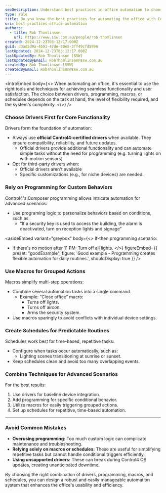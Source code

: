 ```yaml
---
seoDescription: Understand best practices in office automation to choose between drivers, programming, macros, and schedules for efficient Control4 systems.
type: rule
title: Do you know the best practices for automating the office with Control4?
uri: best-practices-office-automation
authors:
  - title: Rob Thomlinson
    url: https://www.ssw.com.au/people/rob-thomlinson
created: 2024-12-23T03:12:17.000Z
guid: d3ad5d9a-4b91-47de-80e5-3ff49cfd5996
lastUpdated: 2024-12-23T03:12:17.000Z
lastUpdatedBy: Rob Thomlinson [SSW]
lastUpdatedByEmail: RobThomlinson@ssw.com.au
createdBy: Rob Thomlinson [SSW]
createdByEmail: RobThomlinson@ssw.com.au
---
```


<introEmbed
  body={<>
When automating an office, it's essential to use the right tools and techniques for achieving seamless functionality and user satisfaction. The choice between drivers, programming, macros, or schedules depends on the task at hand, the level of flexibility required, and the system's complexity.
  </>}
/>
### Choose Drivers First for Core Functionality

Drivers form the foundation of automation:
- Always use **official Control4-certified drivers** when available. They ensure compatibility, reliability, and future updates.
  - Official drivers provide additional functionality and can automate simple tasks without the need for programming (e.g. turning lights on with motion sensors)
- Opt for third-party drivers when:
  - Official drivers aren't available
  - Specific customizations (e.g., for niche devices) are needed.

### Rely on Programming for Custom Behaviors

Control4's Composer programming allows intricate automation for advanced scenarios:
- Use programing logic to personalize behaviors based on conditions, such as:
  - “If a security key is used to access the building, the alarm is deactivated, turn on reception lights and signage”

<asideEmbed
  variant="greybox"
  body={<>
    If-then programming scenario:
- If there's no motion after 11 PM: Turn off all lights.
  </>}
  figureEmbed={{
    preset: "goodExample",
    figure: 'Good example - Programming creates flexible automation for daily routines.',
    shouldDisplay: true
  }}
/>

### Use Macros for Grouped Actions

Macros simplify multi-step operations:
- Combine several automation tasks into a single command.
  - Example: “Close office” macro:
    - Turns off lights.
    - Turns off aircon.
    - Arms the security system.
- Use macros sparingly to avoid conflicts with individual device settings.

### Create Schedules for Predictable Routines

Schedules work best for time-based, repetitive tasks:
- Configure when tasks occur automatically, such as:
  - Lighting scenes transitioning at sunrise or sunset.
- Keep schedules clean and avoid too many overlapping events.

### Combine Techniques for Advanced Scenarios

For the best results:
1. Use drivers for baseline device integration.
2. Add programming for specific conditional behavior.
3. Utilize macros for easily triggering grouped actions.
4. Set up schedules for repetitive, time-based automation.

---

### Avoid Common Mistakes

- **Overusing programming:** Too much custom logic can complicate maintenance and troubleshooting.
- **Relying solely on macros or schedules:** These are useful for simplifying repetitive tasks but cannot handle conditional triggers efficiently.
- **Using unsupported drivers:** These can break during Control4 OS updates, creating unanticipated downtime.

By choosing the right combination of drivers, programming, macros, and schedules, you can design a robust and easily manageable automation system that enhances the office's usability and efficiency.
